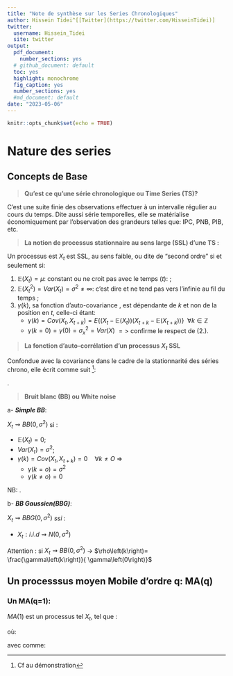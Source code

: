 ```yaml
---
title: "Note de synthèse sur les Series Chronologiques"
author: Hissein Tidei^[[Twitter](https://twitter.com/HisseinTidei)]
twitter: 
  username: Hissein_Tidei
  site: twitter
output:
  pdf_document: 
    number_sections: yes
  # github_document: default
  toc: yes
  highlight: monochrome
  fig_caption: yes
  number_sections: yes
  #md_document: default
date: "2023-05-06"
---
```


```r
knitr::opts_chunk$set(echo = TRUE)
```

# Nature des series 

## Concepts de Base
> **Qu'est ce qu'une série chronologique ou Time Series (TS)?**

 C'est une suite finie des observations effectuer à un intervalle régulier au cours du temps. Dite aussi série temporelles, elle se matérialise économiquement par l'observation des grandeurs telles que: IPC, PNB, PIB, etc.
 
> **La notion de processus stationnaire au sens large (SSL) d'une TS :**

Un processus est $X_t$ est SSL, au sens faible, ou dite de "second ordre" si et seulement si: 

1. $\mathbb{E}(X_t)=\mu$: constant ou ne croit pas avec le temps ($t$): \textcolor{red}{démunie de tendance};
2.  $\mathbb{E}(X^{2}_t)=Var(X_t)=\sigma^2 \neq \infty$: c'est dire \textcolor{red}{constant} et ne tend pas vers l'infinie au fil du temps  \textcolor{red}{infinie au fil du temps};
3. $\gamma\left(k\right)$, sa fonction d'auto-covariance , est dépendante de \textcolor{red}{l'ampleur du décalage} $k$ et non de la position en $t$, celle-ci étant: 
   *  $\gamma \left( k \right) = Cov \left( X_t, X_{t+k}\right)=E\left\lbrace \left(X_t-\mathbb{E}\left(X_t\right)\right) \left(X_{t+k}-\mathbb{E}\left(X_{t+k}\right) \right)\right\rbrace$ $\;\forall k \in \mathbb{Z}$ 
   *  $\gamma\left(k=0\right)=\gamma\left(0\right)=\sigma^{2}_x=Var\left(X\right)$ $=>$ confirme le respect de (2.).
   
> **La fonction  d'auto-corrélation d'un processus $X_t$ SSL**

Confondue avec la covariance dans le cadre de la stationnarité des séries chrono, elle écrit comme suit ^[Cf au démonstration]:  

 \begin{equation}
                             \rho\left(k\right)= cor \left(X_t,X_{t+k}\right) = \frac{Cov \left( X_t, X_{t+k}\right)}{Var\left(X_t\right)Var\left(X_{t+k}\right)} \Longrightarrow \frac{\gamma\left(k\right)}{\gamma\left(0\right)} 
 \end{equation} . 
 
 
> **Bruit blanc (BB) ou White noise**
  
  a- ***Simple BB***: 
   
   $X_t \rightsquigarrow BB\left(0,\sigma^2\right)$  si : 
   
   * $\mathbb{E}\left(X_t\right)=0$;
   * $Var\left(X_t\right)=  \sigma^2$;
   * $\gamma \left( k \right) = Cov \left( X_t, X_{t+k}\right)=0 \quad \forall k  \neq  O$ $\Longrightarrow$
     - $\gamma \left( k = o \right)=\sigma^2$
     - $\gamma \left( k \neq o \right) =0$
     
NB: \textcolor{red}{Un BB est processus SSL}.

  b- ***BB Gaussien(BBG)***: 
  
  $X_t \rightsquigarrow BBG\left(0,\sigma^2\right)$  *ssi* : 
  
   * $X_t: i.i.d  \rightsquigarrow N\left(0,\sigma^2\right)$ 
  
Attention : si $X_t\rightsquigarrow BB\left(0,\sigma^2\right)$ $\longrightarrow$ $\rho\left(k\right)= \frac{\gamma\left(k\right)}{ \gamma\left(0\right)}$
  
  
## Un processsus moyen Mobile  d'ordre q: MA(q)

### Un MA(q=1):
 
 
$MA(1)$ est un processus tel $X_t$, tel que : 
  
\begin{equation}
X_t= \mu + a_t + \theta a_{t-1}    
\end{equation}

où: 

\begin{equation}
 a_t\rightsquigarrow BB\left(0,\sigma^2\right) \; et \;
   \theta \in \mathbb{R}
\end{equation}

avec comme: 
 
\begin{align}
\mathbb{E}\left(X_t\right)=\mu \\
 Var\left(X_t\right)=\left(1+\theta^2\right)  \sigma^2 \\
\gamma\left( k \right) = Cov \left( X_t, X_{t+k}\right)= \left\{
    \begin{array}{ll}
        \left(1+\theta^2\right)\sigma^2=Var(X_t) & \mbox{si } k =O \\
        \theta\sigma^2 & \mbox{si } K=1\\
        0 & \mbox{si } k\geqslant2
    \end{array}
\right.
\end{align}